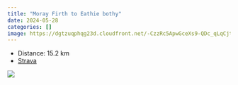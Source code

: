 ```yaml
---
title: "Moray Firth to Eathie bothy"
date: 2024-05-28
categories: []
image: https://dgtzuqphqg23d.cloudfront.net/-CzzRc5ApwGceXs9-QDc_qLqCjtOqZXbTEpqcBCT-lI-768x432.jpg
---
```


- Distance: 15.2 km
- [Strava](https://www.strava.com/activities/11528044158)



![](https://dgtzuqphqg23d.cloudfront.net/-CzzRc5ApwGceXs9-QDc_qLqCjtOqZXbTEpqcBCT-lI-768x432.jpg)



